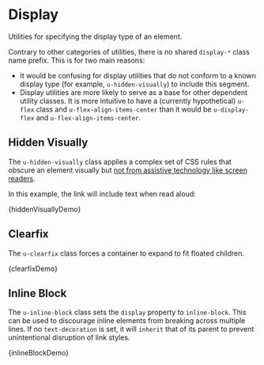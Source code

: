 
<Meta title="Utilities/Display" />

# Display

Utilities for specifying the display type of an element.

Contrary to other categories of utilities, there is no shared `display-*` class name prefix. This is for two main reasons:

- It would be confusing for display utilities that do not conform to a known display type (for example, `u-hidden-visually`) to include this segment.
- Display utilities are more likely to serve as a base for other dependent utility classes. It is more intuitive to have a (currently hypothetical) `u-flex` class and `u-flex-align-items-center` than it would be `u-display-flex` and `u-flex-align-items-center`.

## Hidden Visually

The `u-hidden-visually` class applies a complex set of CSS rules that obscure an element visually but [not from assistive technology like screen readers](https://cloudfour.com/thinks/see-no-evil-hidden-content-and-accessibility/#showing-additional-content-for-screen-readers).

In this example, the link will include text when read aloud:

<Canvas>
  <Story name="Hidden Visually">{hiddenVisuallyDemo}</Story>
</Canvas>

## Clearfix

The `u-clearfix` class forces a container to expand to fit floated children.

<Canvas>
  <Story name="Clearfix">{clearfixDemo}</Story>
</Canvas>

## Inline Block

The `u-inline-block` class sets the `display` property to `inline-block`. This can be used to discourage inline elements from breaking across multiple lines. If no `text-decoration` is set, it will `inherit` that of its parent to prevent unintentional disruption of link styles.

<Canvas>
  <Story name="Inline Block">{inlineBlockDemo}</Story>
</Canvas>
